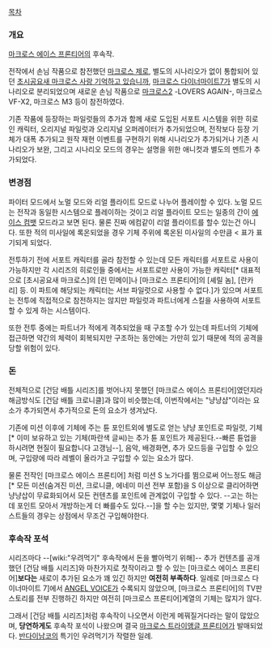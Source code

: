[[목차]]

=== 개요 ===
[[마크로스 에이스 프론티어]]의 후속작.

전작에서 손님 작품으로 참전했던 [[마크로스 제로]], 별도의 시나리오가 없이 통합되어 있던 [[초시공요새 마크로스 사랑 기억하고 있습니까]], [[마크로스 다이너마이트7]]가 별도의 시나리오로 분리되었으며 새로운 손님 작품으로 [[마크로스2]] -LOVERS AGAIN-, 마크로스 VF-X2, 마크로스 M3 등이 참전하였다.


기존 작품에 등장하는 파일럿들의 추가과 함께 새로 도입된 서포트 시스템을 위한 히로인 캐릭터, 오리지널 파일럿과 오리지널 오퍼레이터가 추가되었으며, 전작보다 등장 기체가 대폭 추가되고 원작 재현 이벤트를 구현하기 위해 시나리오가 추가되거나 기존 시나리오가 보완, 그리고 시나리오 모드의 경우는 설명을 위한 애니컷과 별도의 멘트가 추가되었다.

=== 변경점 ===
파이터 모드에서 노멀 모드와 리얼 플라이트 모드로 나누어 플레이할 수 있다. 노멀 모드는 전작과 동일한 시스템으로 플레이하는 것이고 리얼 플라이트 모드는 일종의 간이 [[에이스 컴뱃]] 모드라고 보면 된다. 물론 진짜 에컴같이 리얼 플라이트를 할수 있는건 아니다. 또한 적의 미사일에 록온되었을 경우 기체 주위에 록온된 미사일의 수만큼 < 표가 표기되게 되었다. 


전투하기 전에 서포트 캐릭터를 골라 참전할 수 있는데 모든 캐릭터를 서포트로 사용이 가능하지만 각 시리즈의 히로인들 중에서는 서포트로만 사용이 가능한 캐릭터[* 대표적으로 [초시공요새 마크로스]의 [린 민메이]나 [마크로스 프론티어]의 [셰릴 놈], [란카 리] 등. 이 파트에 해당되는 캐릭터는 서브 파일럿으로 사용할 수 없다.]가 있으며 서포트는 전투에 직접적으로 참전하지는 않지만 파일럿과 파트너에게 스킬을 사용하여 서포트 할 수 있게 하는 시스템이다.

또한 전투 중에는 파트너가 적에게 격추되었을 때 구조할 수가 있는데 파트너의 기체에 접근하면 약간의 체력이 회복되지만 구조하는 동안에는 가만히 있기 때문에 적의 공격을 당할 위험이 있다.

=== 돈 ===
전체적으로 [건담 배틀 시리즈]를 벗어나지 못했던 [마크로스 에이스 프론티어]였던지라 해금방식도 [건담 배틀 크로니클]과 많이 비슷했는데, 이번작에서는 "냥냥샵"이라는 요소가 추가되면서 추가적으로 돈의 요소가 생겨났다.

기존에 미션 이후에 기체에 주는 튠 포인트외에 별도로 얻는 냥냥 포인트로 파일럿, 기체[* 이미 보유하고 있는 기체(파란색 글씨)는 추가 튠 포인트가 제공된다.--빠른 튠업을 하시려면 현질이 필요합니다 고갱님--], 음악, 배경화면, 추가 모드등을 구입할 수 있으며, 구입량에 따라 레벨이 올라가고 구입할 수 있는 요소가 많다.


물론 전작인 [마크로스 에이스 프론티어] 처럼 미션 S 노가다를 뜀으로써 어느정도 해금[* 모든 미션(숨겨진 미션, 크로니클, 에네미 미션 전부 포함)을 S 이상으로 클리어하면 냥냥삽이 무료화되어서 모든 컨텐츠를 포인트에 관계없이 구입할 수 있다. --고는 하는데 포인트 모아서 개방하는게 더 빠를수도 있다.--]을 할 수는 있지만, 몇몇 기체나 일러스트들의 경우는 상점에서 무조건 구입해야한다.

=== 후속작 포석 ===
시리즈마다 --[wiki:"우려먹기" 후속작에서 돈을 빨아먹기 위해]-- 추가 컨텐츠를 공개했던 [건담 배틀 시리즈]와 마찬가지로 첫작이라고 할 수 있는 [마크로스 에이스 프론티어]'''보다는''' 새로이 추가된 요소가 꽤 있긴 하지만 '''여전히 부족하다'''. 
일례로 [마크로스 다이너마이트 7]에서 [[ANGEL VOICE]]가 수록되지 않았으며, [마크로스 프론티어]의 TV판 스토리를 전부 진행하긴 하지만 여전히 [마크로스 프론티어]계열의 기체는 많지가 않다.

그래서 [건담 배틀 시리즈]처럼 후속작이 나오면서 이런게 메꿔질거다라는 말이 많았으며, '''당연하게도''' 후속작 포석이 나왔으며 결국 [[마크로스 트라이앵글 프론티어]]가 발매되었다. [[반다이남코]]의 특기인 우려먹기가 작렬한 일례. 

